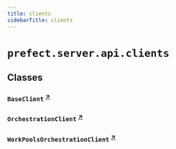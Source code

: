 ```yaml
---
title: clients
sidebarTitle: clients
---
```


# `prefect.server.api.clients`

## Classes

### `BaseClient` <sup><a href="https://github.com/prefecthq/prefect/blob/main/src/prefect/server/api/clients.py#L30" target="_blank">↗</a></sup>

### `OrchestrationClient` <sup><a href="https://github.com/prefecthq/prefect/blob/main/src/prefect/server/api/clients.py#L66" target="_blank">↗</a></sup>

### `WorkPoolsOrchestrationClient` <sup><a href="https://github.com/prefecthq/prefect/blob/main/src/prefect/server/api/clients.py#L226" target="_blank">↗</a></sup>
